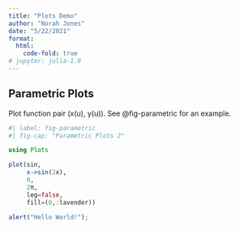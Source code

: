 ```yaml
---
title: "Plots Demo"
author: "Norah Jones"
date: "5/22/2021"
format:
  html:
    code-fold: true
# jupyter: julia-1.9
---
```


## Parametric Plots

Plot function pair (x(u), y(u)). 
See @fig-parametric for an example.

```julia
#| label: fig-parametric
#| fig-cap: "Parametric Plots 2"

using Plots

plot(sin, 
     x->sin(2x), 
     0, 
     2π, 
     leg=false, 
     fill=(0,:lavender))
```

```js
alert("Hello World!");
```


